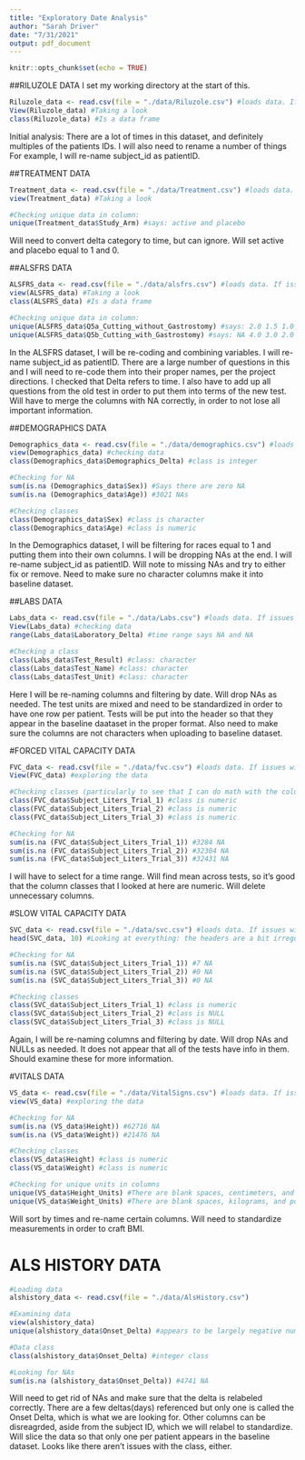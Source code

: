 ```yaml
---
title: "Exploratory Date Analysis"
author: "Sarah Driver"
date: "7/31/2021"
output: pdf_document
---
```


```r
knitr::opts_chunk$set(echo = TRUE)
```

##RILUZOLE DATA 
I set my working directory at the start of this. 
```r
Riluzole_data <- read.csv(file = "./data/Riluzole.csv") #loads data. If issues with loading, copy and paste into the console. 
View(Riluzole_data) #Taking a look 
class(Riluzole_data) #Is a data frame 
```
Initial analysis: There are a lot of times in this dataset, and definitely multiples of the patients IDs. I will also need to rename a number of things For example, I will re-name subject_id as patientID. 

##TREATMENT DATA
```r
Treatment_data <- read.csv(file = "./data/Treatment.csv") #loads data. If issues with loading, copy and paste into the console.
view(Treatment_data) #Taking a look

#Checking unique data in column:
unique(Treatment_data$Study_Arm) #says: active and placebo 
```
Will need to convert delta category to time, but can ignore. Will set active and placebo equal to 1 and 0. 

##ALSFRS DATA
```r
ALSFRS_data <- read.csv(file = "./data/alsfrs.csv") #loads data. If issues with loading, copy and paste into the console.
view(ALSFRS_data) #Taking a look
class(ALSFRS_data) #Is a data frame 

#Checking unique data in column:
unique(ALSFRS_data$Q5a_Cutting_without_Gastrostomy) #says: 2.0 1.5 1.0 3.0 4.0 NA 3.5 0.0 2.5 0.5
unique(ALSFRS_data$Q5b_Cutting_with_Gastrostomy) #says: NA 4.0 3.0 2.0 0.0 1.0 3.5 0.5 2.5
```
In the ALSFRS dataset, I will be re-coding and combining variables. I will re-name subject_id as patientID. There are a large number of questions in this and I will need to re-code them into their proper names, per the project directions. I checked that Delta refers to time. I also have to add up all questions from the old test in order to put them into terms of the new test. Will have to merge the columns with NA correctly, in order to not lose all important information. 

##DEMOGRAPHICS DATA
```r
Demographics_data <- read.csv(file = "./data/demographics.csv") #loads data. If issues with loading, copy and paste into the console.
view(Demographics_data) #checking data
class(Demographics_data$Demographics_Delta) #class is integer 

#Checking for NA
sum(is.na (Demographics_data$Sex)) #Says there are zero NA
sum(is.na (Demographics_data$Age)) #3021 NAs

#Checking classes
class(Demographics_data$Sex) #class is character 
class(Demographics_data$Age) #class is numeric 
```
In the Demographics dataset, I will be filtering for races equal to 1 and putting them into their own columns. I will be dropping NAs at the end. I will re-name subject_id as patientID. Will note to missing NAs and try to either fix or remove. Need to make sure no character columns make it into baseline dataset. 

##LABS DATA
```r
Labs_data <- read.csv(file = "./data/Labs.csv") #loads data. If issues with loading, copy and paste into the console.
View(Labs_data) #checking data
range(Labs_data$Laboratory_Delta) #time range says NA and NA

#Checking a class 
class(Labs_data$Test_Result) #class: character 
class(Labs_data$Test_Name) #class: character
class(Labs_data$Test_Unit) #class: character
```
Here I will be re-naming columns and filtering by date. Will drop NAs as needed. The test units are mixed and need to be standardized in order to have one row per patient. Tests will be put into the header so that they appear in the baseline daataset in the proper format. Also need to make sure the columns are not characters when uploading to baseline dataset. 

#FORCED VITAL CAPACITY DATA
```r
FVC_data <- read.csv(file = "./data/fvc.csv") #loads data. If issues with loading, copy and paste into the console.
View(FVC_data) #exploring the data

#Checking classes (particularly to see that I can do math with the columns)
class(FVC_data$Subject_Liters_Trial_1) #class is numeric 
class(FVC_data$Subject_Liters_Trial_2) #class is numeric 
class(FVC_data$Subject_Liters_Trial_3) #class is numeric 

#Checking for NA
sum(is.na (FVC_data$Subject_Liters_Trial_1)) #3284 NA
sum(is.na (FVC_data$Subject_Liters_Trial_2)) #32304 NA
sum(is.na (FVC_data$Subject_Liters_Trial_3)) #32431 NA
```
I will have to select for a time range. Will find mean across tests, so it's good that the column classes that I looked at here are numeric. Will delete unnecessary columns.

#SLOW VITAL CAPACITY DATA
```r
SVC_data <- read.csv(file = "./data/svc.csv") #loads data. If issues with loading, copy and paste into the console.
head(SVC_data, 10) #Looking at everything: the headers are a bit irregular and will need to be fixed

#Checking for NA
sum(is.na (SVC_data$Subject_Liters_Trial_1)) #7 NA
sum(is.na (SVC_data$Subject_Liters_Trial_2)) #0 NA
sum(is.na (SVC_data$Subject_Liters_Trial_3)) #0 NA

#Checking classes
class(SVC_data$Subject_Liters_Trial_1) #class is numeric 
class(SVC_data$Subject_Liters_Trial_2) #class is NULL
class(SVC_data$Subject_Liters_Trial_3) #class is NULL
```
Again, I will be re-naming columns and filtering by date. Will drop NAs and NULLs as needed. It does not appear that all of the tests have info in them. Should examine these for more information. 

#VITALS DATA
```r
VS_data <- read.csv(file = "./data/VitalSigns.csv") #loads data. If issues with loading, copy and paste into the console.
view(VS_data) #exploring the data

#Checking for NA
sum(is.na (VS_data$Height)) #62716 NA
sum(is.na (VS_data$Weight)) #21476 NA

#Checking classes
class(VS_data$Height) #class is numeric 
class(VS_data$Weight) #class is numeric 

#Checking for unique units in columns 
unique(VS_data$Height_Units) #There are blank spaces, centimeters, and inches in Height_Units
unique(VS_data$Weight_Units) #There are blank spaces, kilograms, and pounds in Weight_Units
```
Will sort by times and re-name certain columns. Will need to standardize measurements in order to craft BMI. 


# ALS HISTORY DATA
```r
#Loading data 
alshistory_data <- read.csv(file = "./data/AlsHistory.csv")

#Examining data
view(alshistory_data)
unique(alshistory_data$Onset_Delta) #appears to be largely negative numbers 

#Data class 
class(alshistory_data$Onset_Delta) #integer class 

#Looking for NAs
sum(is.na (alshistory_data$Onset_Delta)) #4741 NA
```
Will need to get rid of NAs and make sure that the delta is relabeled correctly. There are a few deltas(days) referenced but only one is called the Onset Delta, which is what we are looking for. Other columns can be disreagrded, aside from the subject ID, which we will relabel to standardize. Will slice the data so that only one per patient appears in the baseline dataset. Looks like there aren't issues with the class, either. 

